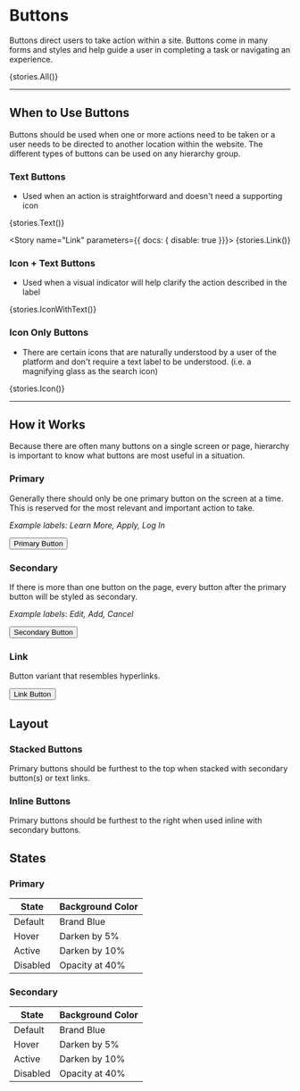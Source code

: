 
<Meta title="Controls &amp; Inputs / Buttons" />

# Buttons

Buttons direct users to take action within a site. Buttons come in many forms and styles and help guide a user in completing a task or navigating an experience.

<Story name="All">
  {stories.All()}
</Story>

---

## When to Use Buttons

Buttons should be used when one or more actions need to be taken or a user needs to be directed to another location within the website. The different types of buttons can be used on any hierarchy group.

### Text Buttons

- Used when an action is straightforward and doesn't need a supporting icon


<Story name="Text">
  {stories.Text()}
</Story>

<br />

<Story name="Link" parameters={{ docs: { disable: true }}}>
  {stories.Link()}
</Story>

### Icon + Text Buttons

- Used when a visual indicator will help clarify the action described in the label

<Story name="Icon + Text">
  {stories.IconWithText()}
</Story>

### Icon Only Buttons

- There are certain icons that are naturally understood by a user of the platform and don't require a text label to be understood. (i.e. a magnifying glass as the search icon) 

<Story name="Icon Only">
  {stories.Icon()}
</Story>

<br />

---

## How it Works

Because there are often many buttons on a single screen or page, hierarchy is important to know what buttons are most useful in a situation.

### Primary

Generally there should only be one primary button on the screen at a time. This is reserved for the most relevant and important action to take.

_Example labels: Learn More, Apply, Log In_

<Preview>
  <button type="button" class="acg-btn acg-btn--primary">
    Primary Button
  </button>
</Preview>

### Secondary

If there is more than one button on the page, every button after the primary button will be styled as secondary.

_Example labels: Edit, Add, Cancel_


<Preview>
  <button type="button" class="acg-btn acg-btn--secondary">
    Secondary Button
  </button>
</Preview>

### Link

Button variant that resembles hyperlinks.

<Preview>
  <button type="button" class="acg-btn acg-btn--link">
    Link Button
  </button>
</Preview>

## Layout

### Stacked Buttons

Primary buttons should be furthest to the top when stacked with secondary button(s) or text links.

### Inline Buttons

Primary buttons should be furthest to the right when used inline with secondary buttons.

## States

### Primary

| State    | Background Color |
| -------- | ---------------- |
| Default  | Brand Blue       |
| Hover    | Darken by 5%     |
| Active   | Darken by 10%    |
| Disabled | Opacity at 40%   |

### Secondary

| State    | Background Color |
| -------- | ---------------- |
| Default  | Brand Blue       |
| Hover    | Darken by 5%     |
| Active   | Darken by 10%    |
| Disabled | Opacity at 40%   |

